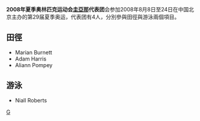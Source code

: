 {{Infobox Country Olympics
|NOC=GUY
|games=2008年夏季
|competitors=4
|sports=2
|flagbearer=
|officials=
}}

'''2008年夏季奥林匹克运动会[[圭亞那|圭亞那]]代表团'''会参加2008年8月8日至24日在中国北京主办的第29届夏季奥运，代表团有4人，分別參與田徑與游泳兩個項目。

== 田徑 ==
*Marian Burnett 
*Adam Harris 
*Aliann Pompey 

== 游泳 ==
*Niall Roberts 

{{NOCin2008SummerOlympics}}

[[Category:2008年夏季奧林匹克運動會代表團|G]]